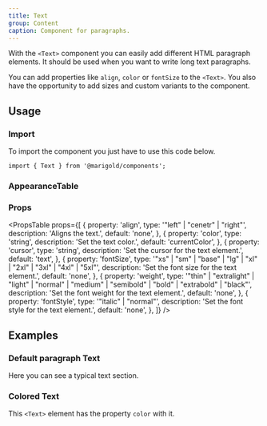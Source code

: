 ```yaml
---
title: Text
group: Content
caption: Component for paragraphs.
---
```


With the `<Text>` component you can easily add different HTML paragraph elements. It should be used when you want to write long text paragraphs.

You can add properties like `align`, `color` or `fontSize` to the `<Text>`. You also have the opportunity to add sizes and custom variants to the component.

## Usage

### Import

To import the component you just have to use this code below.

```tsx
import { Text } from '@marigold/components';
```

### AppearanceTable

<AppearanceTable component={title} />

### Props

<PropsTable
  props={[
    {
      property: 'align',
      type: '"left" | "cenetr" | "right"',
      description: 'Aligns the text.',
      default: 'none',
    },
    {
      property: 'color',
      type: 'string',
      description: 'Set the text color.',
      default: 'currentColor',
    },
    {
      property: 'cursor',
      type: 'string',
      description: 'Set the cursor for the text element.',
      default: 'text',
    },
    {
      property: 'fontSize',
      type: '"xs" | "sm" | "base" | "lg" | "xl" | "2xl" | "3xl" | "4xl" | "5xl"',
      description: 'Set the font size for the text element.',
      default: 'none',
    },
    {
      property: 'weight',
      type: '"thin" | "extralight" | "light" | "normal" | "medium" | "semibold" | "bold" | "extrabold" | "black"',
      description: 'Set the font weight for the text element.',
      default: 'none',
    },
    {
      property: 'fontStyle',
      type: '"italic" | "normal"',
      description: 'Set the font style for the text element.',
      default: 'none',
    },
  ]}
/>

## Examples

### Default paragraph Text

Here you can see a typical text section.

<ComponentDemo file="./text-default.demo.tsx" />

### Colored Text

This `<Text>` element has the property `color` with it.

<ComponentDemo file="./text-color.demo.tsx" />
